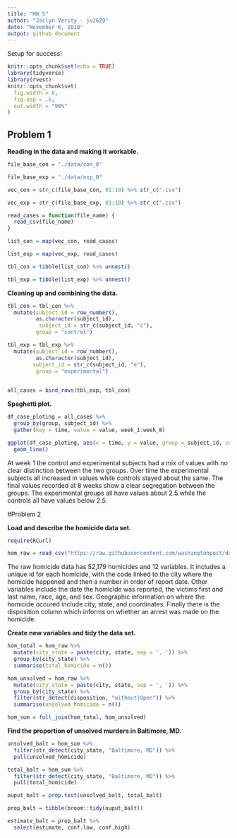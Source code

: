```yaml
---
title: "HW 5"
author: "Jaclyn Verity - jv2629"
date: "November 6, 2018"
output: github_document
---
```

Setup for success!
```r
knitr::opts_chunk$set(echo = TRUE)
library(tidyverse)
library(rvest)
knitr::opts_chunk$set(
  fig.width = 6,
  fig.asp = .6,
  out.width = "90%"
)
```

## Problem 1

**Reading in the data and making it workable.**
```r
file_base_con = "./data/con_0"

file_base_exp = "./data/exp_0"

vec_con = str_c(file_base_con, 01:10) %>% str_c(".csv")

vec_exp = str_c(file_base_exp, 01:10) %>% str_c(".csv")

read_cases = function(file_name) {
  read_csv(file_name)
}

list_con = map(vec_con, read_cases)

list_exp = map(vec_exp, read_cases)

tbl_con = tibble(list_con) %>% unnest()

tbl_exp = tibble(list_exp) %>% unnest()
```

**Cleaning up and combining the data.**
```r
tbl_con = tbl_con %>% 
  mutate(subject_id = row_number(), 
         as.character(subject_id), 
          subject_id = str_c(subject_id, "c"),
         group = "control")

tbl_exp = tbl_exp %>% 
  mutate(subject_id = row_number(), 
         as.character(subject_id),
        subject_id = str_c(subject_id, "e"),
         group = "experimental")
 

all_cases = bind_rows(tbl_exp, tbl_con)
```

**Spaghetti plot.**
```r

df_case_ploting = all_cases %>% 
  group_by(group, subject_id) %>% 
  gather(key = time, value = value, week_1:week_8)

ggplot(df_case_ploting, aes(x = time, y = value, group = subject_id, color = group)) +
  geom_line()

```

At week 1 the control and experimental subjects had a mix of values with no clear distinction between the two groups. Over time the experimental subjects all increased in values while controls stayed about the same. The final values recorded at 8 weeks show a clear segregation between the groups. The experimental groups all have values about 2.5 while the controls all have values below 2.5. 

#Problem 2

**Load and describe the homicide data set.**
```r

require(RCurl)

hom_raw = read_csv("https://raw.githubusercontent.com/washingtonpost/data-homicides/master/homicide-data.csv") 
```

The raw homicide data has 52,179 homicides and 12 variables. It includes a unique id for each homicide, with the code linked to the city where the homicide happened and then a number in order of report date. Other variables include the date the homicide was reported, the victims first and last name, race, age, and sex. Geographic information on where the homicide occured include city, state, and coordinates. Finally there is the disposition column which informs on whether an arrest was made on the homicide. 

**Create new variables and tidy the data set.**
```r
hom_total = hom_raw %>% 
  mutate(city_state = paste(city, state, sep = ', ')) %>% 
  group_by(city_state) %>% 
  summarise(total_homicide = n())

hom_unsolved = hom_raw %>% 
  mutate(city_state = paste(city, state, sep = ', ')) %>% 
  group_by(city_state) %>% 
  filter(str_detect(disposition, "without|Open")) %>%
  summarise(unsolved_homicide = n())

hom_sum = full_join(hom_total, hom_unsolved)
```

**Find the proportion of unsolved murders in Baltimore, MD.**
```r

unsolved_balt = hom_sum %>% 
  filter(str_detect(city_state, "Baltimore, MD")) %>% 
  pull(unsolved_homicide)

total_balt = hom_sum %>% 
  filter(str_detect(city_state, "Baltimore, MD")) %>% 
  pull(total_homicide)

ouput_balt = prop.test(unsolved_balt, total_balt)

prop_balt = tibble(broom::tidy(ouput_balt))

estimate_balt = prop_balt %>% 
  select(estimate, conf.low, conf.high)
```


